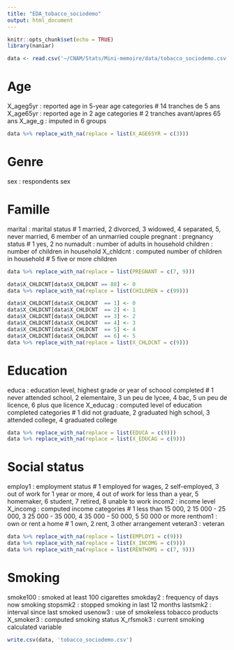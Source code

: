 ```yaml
---
title: "EDA_tobacco_sociodemo"
output: html_document
---
```


```r
knitr::opts_chunk$set(echo = TRUE)
library(naniar)
```

```r
data <- read.csv('~/CNAM/Stats/Mini-memoire/data/tobacco_sociodemo.csv')
```

# Age 
X_ageg5yr : reported age in 5-year age categories #  14 tranches de 5 ans
X_age65yr : reported age in 2 age categories # 2 tranches avant/apres 65 ans
X_age_g : imputed in 6 groups

```r
data %>% replace_with_na(replace = list(X_AGE65YR = c(3)))
```

# Genre
sex : respondents sex

# Famille
marital : marital status # 1 married, 2 divorced, 3 widowed, 4 separated, 5, never married, 6 member of an unmarried couple
pregnant : pregnancy status # 1 yes, 2 no
numadult : number of adults in household 
children : number of children in household
X_chldcnt : computed number of children in household # 5 five or more children

```r
data %>% replace_with_na(replace = list(PREGNANT = c(7, 9)))

data$X_CHLDCNT[data$X_CHLDCNT == 88] <- 0
data %>% replace_with_na(replace = list(CHILDREN = c(99)))

data$X_CHLDCNT[data$X_CHLDCNT  == 1] <- 0
data$X_CHLDCNT[data$X_CHLDCNT  == 2] <- 1
data$X_CHLDCNT[data$X_CHLDCNT  == 3] <- 2
data$X_CHLDCNT[data$X_CHLDCNT  == 4] <- 3
data$X_CHLDCNT[data$X_CHLDCNT  == 5] <- 4
data$X_CHLDCNT[data$X_CHLDCNT  == 6] <- 5
data %>% replace_with_na(replace = list(X_CHLDCNT = c(9)))
```

# Education
educa : education level, highest grade or year of schoool completed # 1 never attended school, 2 elementaire, 3 un peu de lycee, 4 bac, 5 un peu                                                                         de licence, 6 plus que licence
X_educag : computed level of education completed categories # 1 did not graduate, 2 graduated high school, 3 attended college, 4 graduated college

```r
data %>% replace_with_na(replace = list(EDUCA = c(9)))
data %>% replace_with_na(replace = list(X_EDUCAG = c(9)))
```


# Social status
employ1 : employment status # 1 employed for wages, 2 self-employed, 3 out of work for 1 year or more, 4 out of work for less than a year, 5                                    homemaker, 6 student, 7 retired, 8 unable to work
incom2 : income level
X_incomg : computed income categories # 1 less than 15 000, 2 15 000 - 25 000, 3 25 000 - 35 000, 4 35 000 - 50 000, 5 50 000 or more
renthom1 : own or rent a home # 1 own, 2 rent, 3 other arrangement
veteran3 : veteran

```r
data %>% replace_with_na(replace = list(EMPLOY1 = c(9)))
data %>% replace_with_na(replace = list(X_INCOMG = c(9)))
data %>% replace_with_na(replace = list(RENTHOM1 = c(7, 9)))
```

# Smoking 
smoke100 : smoked at least 100 cigarettes
smokday2 : frequency of days now smoking
stopsmk2 : stopped smoking in last 12 months
lastsmk2 : interval since last smoked
usenow3 : use of smokeless tobacco products
X_smoker3 : computed smoking status
X_rfsmok3 : current smoking calculated variable



```r
write.csv(data, 'tobacco_sociodemo.csv')
```

